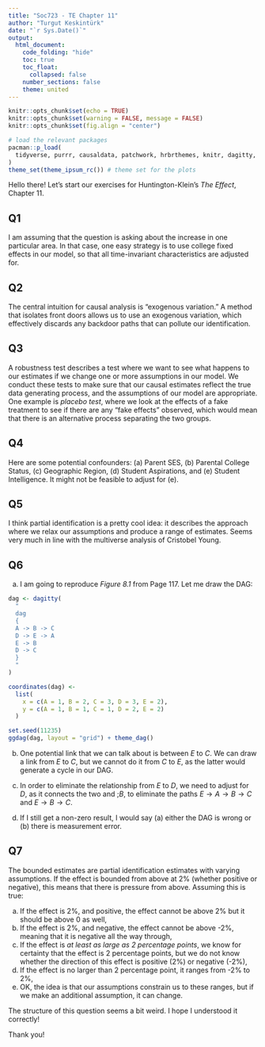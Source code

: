 ```yaml
---
title: "Soc723 - TE Chapter 11"
author: "Turgut Keskintürk"
date: "`r Sys.Date()`"
output:
  html_document:
    code_folding: "hide"
    toc: true
    toc_float:
      collapsed: false
    number_sections: false
    theme: united
---
```


```r
knitr::opts_chunk$set(echo = TRUE)
knitr::opts_chunk$set(warning = FALSE, message = FALSE)
knitr::opts_chunk$set(fig.align = "center")

# load the relevant packages
pacman::p_load(
  tidyverse, purrr, causaldata, patchwork, hrbrthemes, knitr, dagitty, ggdag
)
theme_set(theme_ipsum_rc()) # theme set for the plots

```

Hello there! Let's start our exercises for Huntington-Klein's *The Effect*, Chapter 11.

## Q1

I am assuming that the question is asking about the increase in one particular area. In that case, one easy strategy is to use college fixed effects in our model, so that all time-invariant characteristics are adjusted for.

## Q2

The central intuition for causal analysis is "exogenous variation." A method that isolates front doors allows us to use an exogenous variation, which effectively discards any backdoor paths that can pollute our identification.

## Q3

A robustness test describes a test where we want to see what happens to our estimates if we change one or more assumptions in our model. We conduct these tests to make sure that our causal estimates reflect the true data generating process, and the assumptions of our model are appropriate. One example is *placebo test*, where we look at the effects of a fake treatment to see if there are any "fake effects" observed, which would mean that there is an alternative process separating the two groups.

## Q4

Here are some potential confounders: (a) Parent SES, (b) Parental College Status, (c) Geographic Region, (d) Student Aspirations, and (e) Student Intelligence. It might not be feasible to adjust for (e).

## Q5

I think partial identification is a pretty cool idea: it describes the approach where we relax our assumptions and produce a range of estimates. Seems very much in line with the multiverse analysis of Cristobel Young.

## Q6

a. I am going to reproduce *Figure 8.1* from Page 117. Let me draw the DAG:

```r

dag <- dagitty(
  "
  dag
  {
  A -> B -> C
  D -> E -> A
  E -> B
  D -> C
  }
  "
)

coordinates(dag) <- 
  list(
    x = c(A = 1, B = 2, C = 3, D = 3, E = 2),
    y = c(A = 1, B = 1, C = 1, D = 2, E = 2)
  )

set.seed(11235)
ggdag(dag, layout = "grid") + theme_dag()

```

b. One potential link that we can talk about is between $E$ to $C$. We can draw a link from $E$ to $C$, but we cannot do it from $C$ to $E$, as the latter would generate a cycle in our DAG.

c. In order to eliminate the relationship from $E$ to $D$, we need to adjust for $D$, as it connects the two and ;$B$, to eliminate the paths $E \rightarrow A \rightarrow B \rightarrow C$ and $E \rightarrow B \rightarrow C$.

d. If I still get a non-zero result, I would say (a) either the DAG is wrong or (b) there is measurement error.

## Q7

The bounded estimates are partial identification estimates with varying assumptions. If the effect is bounded from above at 2% (whether positive or negative), this means that there is pressure from above. Assuming this is true:

a. If the effect is 2%, and positive, the effect cannot be above 2% but it should be above 0 as well,
b. If the effect is 2%, and negative, the effect cannot be above -2%, meaning that it is negative all the way through,
c. If the effect is *at least as large as 2 percentage points*, we know for certainty that the effect is 2 percentage points, but we do not know whether the direction of this effect is positive (2%) or negative (-2%),
d. If the effect is no larger than 2 percentage point, it ranges from -2% to 2%,
e. OK, the idea is that our assumptions constrain us to these ranges, but if we make an additional assumption, it can change.

The structure of this question seems a bit weird. I hope I understood it correctly!

Thank you!
